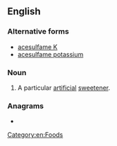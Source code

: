 ==English==
{{wikipedia}}

===Alternative forms===
* [[acesulfame K]]
* [[acesulfame potassium]]

===Noun===
{{en-noun|-}}

# A particular [[artificial]] [[sweetener]].

===Anagrams===
* {{anagrams|en|acesulfame potassium}}

[[Category:en:Foods]]